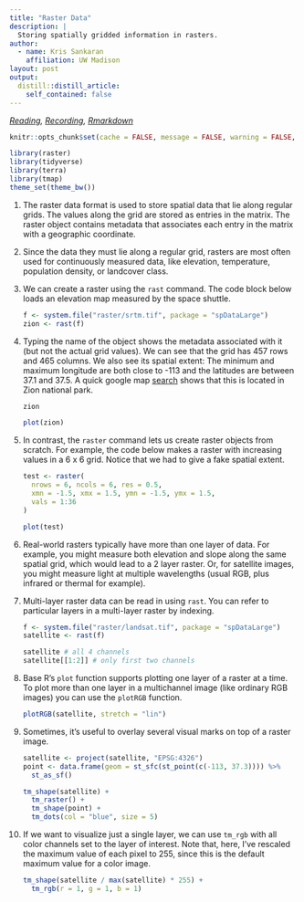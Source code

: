 ```yaml
---
title: "Raster Data"
description: |
  Storing spatially gridded information in rasters.
author:
  - name: Kris Sankaran
    affiliation: UW Madison
layout: post
output:
  distill::distill_article:
    self_contained: false
---
```


_[Reading](https://geocompr.robinlovelace.net/spatial-class.html), [Recording](https://mediaspace.wisc.edu/media/Week%207%20%5B3%5D%20Raster%20Data/1_k5px5f53), [Rmarkdown](https://github.com/krisrs1128/stat436_s24/blob/main/notes/2024-12-27-week07-03.Rmd)_

```r
knitr::opts_chunk$set(cache = FALSE, message = FALSE, warning = FALSE, echo = TRUE, eval = TRUE)
```

```r
library(raster)
library(tidyverse)
library(terra)
library(tmap)
theme_set(theme_bw())
```

1. The raster data format is used to store spatial data that lie along regular
grids. The values along the grid are stored as entries in the matrix. The raster
object contains metadata that associates each entry in the matrix with a
geographic coordinate.

2. Since the data they must lie along a regular grid, rasters are most often
used for continuously measured data, like elevation, temperature, population
density, or landcover class.

3. We can create a raster using the `rast` command. The code block below loads
an elevation map measured by the space shuttle.

    ```r
    f <- system.file("raster/srtm.tif", package = "spDataLarge")
    zion <- rast(f)
    ```
    
4. Typing the name of the object shows the metadata associated with it (but not
the actual grid values). We can see that the grid has 457 rows and 465 columns.
We also see its spatial extent: The minimum and maximum longitude are both close
to -113 and the latitudes are between 37.1 and 37.5. A quick google map [search](https://goo.gl/maps/X4EY2BsGgMZzN5BM9) shows that this is located in Zion
national park.

    ```r
    zion
    ```
    ```r
    plot(zion)
    ```

5. In contrast, the `raster` command lets us create raster objects from scratch.
For example, the code below makes a raster with increasing values in a 6 x 6
grid. Notice that we had to give a fake spatial extent.

    ```r
    test <- raster(
      nrows = 6, ncols = 6, res = 0.5, 
      xmn = -1.5, xmx = 1.5, ymn = -1.5, ymx = 1.5,
      vals = 1:36
    )
    
    plot(test)
    ```
  
6. Real-world rasters typically have more than one layer of data. For example, you might measure both elevation and slope along the same spatial grid, which would lead to a 2 layer raster. Or, for satellite images, you might measure light at multiple wavelengths (usual RGB, plus infrared or thermal for example).

7. Multi-layer raster data can be read in using `rast`. You can refer to particular layers in a multi-layer raster by indexing.

    ```r
    f <- system.file("raster/landsat.tif", package = "spDataLarge")
    satellite <- rast(f)
    
    satellite # all 4 channels
    satellite[[1:2]] # only first two channels
    ```

8. Base R’s `plot` function supports plotting one layer of a raster at a time. To plot more than one layer in a multichannel image (like ordinary RGB images) you can use the `plotRGB` function.

    ```r
    plotRGB(satellite, stretch = "lin")
    ```

9. Sometimes, it’s useful to overlay several visual marks on top of a raster
image. 

    ```r
    satellite <- project(satellite, "EPSG:4326")
    point <- data.frame(geom = st_sfc(st_point(c(-113, 37.3)))) %>%
      st_as_sf()
    
    tm_shape(satellite) +
      tm_raster() +
      tm_shape(point) +
      tm_dots(col = "blue", size = 5)
    ```
  
10. If we want to visualize just a single layer, we can use `tm_rgb` with all
color channels set to the layer of interest. Note that, here, I've rescaled the
maximum value of each pixel to 255, since this is the default maximum value for
a color image.

    ```r
    tm_shape(satellite / max(satellite) * 255) +
      tm_rgb(r = 1, g = 1, b = 1)
    ```
